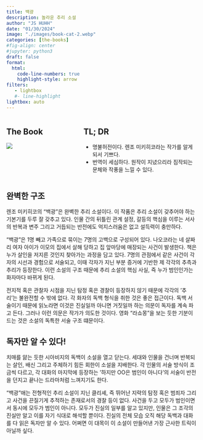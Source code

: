 ```yaml
---
title: 백광 
description: 놀라운 추리 소설 
author: "JS HUHH"
date: "01/30/2024"
image: "./images/book-cat-2.webp"
categories: [the-books]
#fig-align: center
#jupyter: python3
draft: false
format:
  html:
    code-line-numbers: true
    highlight-style: arrow
filters:
   - lightbox
   #- line-highlight
lightbox: auto
---
```


::: columns
::: {.column width="30%"}
## The Book
[![](https://image.aladin.co.kr/product/29437/45/cover500/e942530974_1.jpg)](https://www.aladin.co.kr/shop/wproduct.aspx?ItemId=326261783)
:::

:::{.column width="5%"}
:::

::: {.column width="65%"}
## TL; DR
- 명불허전이다. 렌조 미키히코라는 작가를 알게 되서 기쁘다. 
- 번역이 세심하다. 원작이 지녔으리라 짐작되는 문체와 작풍을 느낄 수 있다.
:::
:::

## 완벽한 구조 

렌조 미키히코의 "백광"은 완벽한 추리 소설이다. 이 작품은 추리 소설이 갖추어야 하는 기본기를 두루 잘 갖추고 있다. 인물 간의 뒤틀린 관계 설정, 갈등의 핵심을 이루는 서사의 반복과 변주 그리고 거듭되는 반전에도 억지스러움은 없고 설득력이 충만하다.

"백광"은 1명 빼고 가족으로 묶이는 7명의 고백으로 구성되어 있다. 나오코라는 네 살짜리 여자 아이가 이모의 집에서 살해 당하고 집 앞마당에 매장되는 사건이 발생한다. 책은 누가 살인을 저지른 것인지 찾아가는 과정을 담고 있다. 7명의 관점에서 같은 사건이 각자의 시선과 경험으로 서술되고, 이때 각자가 지닌 부분 증거에 기반한 제 각각의 추측과 추리가 등장한다. 이런 소설의 구조 때문에 추리 소설의 핵심 사실, 즉 누가 범인인가는 화자마다 바뀌게 된다. 

전지적 혹은 관찰자 시점을 지닌 탐정 혹은 경찰이 등장하지 않기 때문에 각각의 '추리'는 불완전할 수 밖에 없다. 각 화자의 독백 형식을 취한 것은 좋은 접근이다. 독백 서술이기 때문에 읽노라면 이것은 진실일까 아니면 거짓일까 하는 의문이 독자를 계속 파고 든다. 그러나 이런 의문은 작가가 의도한 것이다. 영화 "라쇼몽"을 보는 듯한 기분이 드는 것은 소설의 독특한 서술 구조 떄문이다. 

## 독자만 알 수 있다! 

치매를 앓는 듯한 시아비지의 독백이 소설을 열고 닫는다. 세대와 인물을 건너며 반복되는 살인, 배신 그리고 주체하기 힘든 회한이 소설을 지배한다. 각 인물의 서술 방식이 조금씩 다르고, 각 대화의 마지막에 등장하는 '하지만 OO은 범인이 아니다'의 서술이 반전을 던지고 끝나는 드라마처럼 느껴지기도 한다. 

"백광"애는 전형적인 추리 소설이 지닌 클리셰, 즉 뛰어난 지략의 탐정 혹은 범죄자 그리고 사건을 끈질기게 추적하는 존재로서의 경찰 등이 없다. 사건을 두고 모두가 범인이면서 동시에 모두가 범인이 아니다. 모두가 진실의 일부를 알고 있지만, 인물은 그 조각의 진실만 알고 이를 자기 식대로 해석할 뿐이다. 진실의 전체 모습 오직 해당 독백과 대화를 다 읽은 독자만 알 수 있다. 어쩌면 이 대목이 이 소설이 만들어낸 가장 근사한 트릭이 아닐까 싶다. 




